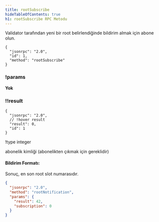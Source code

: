 ```yaml
---
title: rootSubscribe
hideTableOfContents: true
h1: rootSubscribe RPC Metodu
---
```


Validator tarafından yeni bir root belirlendiğinde bildirim almak için abone
olun.

<APIMethod>

```jsonc !!request
{
  "jsonrpc": "2.0",
  "id": 1,
  "method": "rootSubscribe"
}
```

### !params

**Yok**

### !!result

```jsonc !response
{
  "jsonrpc": "2.0",
  // !hover result
  "result": 0,
  "id": 1
}
```

!type integer

abonelik kimliği (abonelikten çıkmak için gereklidir)

</APIMethod>

#### Bildirim Formatı:

Sonuç, en son root slot numarasıdır.

```json
{
  "jsonrpc": "2.0",
  "method": "rootNotification",
  "params": {
    "result": 42,
    "subscription": 0
  }
}
```
